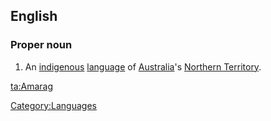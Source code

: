 ==English==

===Proper noun===
{{en-proper noun}}

# An [[indigenous]] [[language]] of [[Australia]]'s [[Northern Territory]].

[[Category:Languages]]

[[ta:Amarag]]